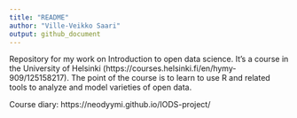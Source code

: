 ```yaml
---
title: "README"
author: "Ville-Veikko Saari"
output: github_document
---
```


Repository for my work on Introduction to open data science. It's a course in the University of Helsinki (https://courses.helsinki.fi/en/hymy-909/125158217). The point of the course is to learn to use R and related tools to analyze and model varieties of open data.

Course diary: https://neodyymi.github.io/IODS-project/